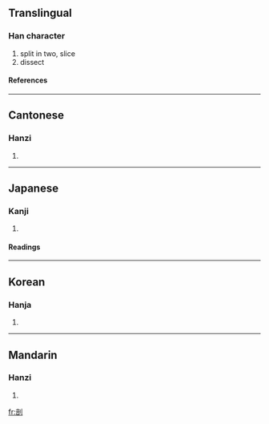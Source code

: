 ==Translingual==
===Han character===
{{Han char|rn=18|rad=刀|as=08|sn=10|four=0260<sub>0</sub>|canj=卜口中弓 (YRLN)}}
# split in two, slice
# dissect
====References====
{{Han ref|kx=0141.030|dkj=02034|dj=0320.110|hdz=10345.130|uh=5256|ud=21078|bh=ADE5|bd=44517}}
----
==Cantonese==
===Hanzi===
{{yue-hanzi|jyut=|y=fau2, pau2}}
# {{defn|Cantonese}}
----
==Japanese==
===Kanji===
{{ja-kanji|grade=c|rs=刀08}}
# {{defn|Japanese}}
====Readings====
{{ja-readings|on=[[ぼう]] (bō)|kun=[[わる]] (waru)}}
----
==Korean==
===Hanja===
{{ko-hanja|hangeul=부|rv=bu|mr=pu}}
# {{defn|Korean}}
----
==Mandarin==
===Hanzi===
{{cmn-hanzi|pin=[[pōu]] (pou1)|wg=p'ou<sup>1</sup>}}
# {{defn|Mandarin}}

[[fr:剖]]